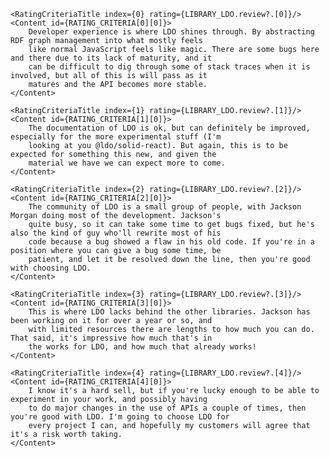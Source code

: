 
<AuthorNote id="review" title="Should you choose LDO?">
    <ReviewHeader library={LIBRARY_LDO}/>

    <RatingCriteriaTitle index={0} rating={LIBRARY_LDO.review?.[0]}/>
    <Content id={RATING_CRITERIA[0][0]}>
        Developer experience is where LDO shines through. By abstracting RDF graph management into what mostly feels
        like normal JavaScript feels like magic. There are some bugs here and there due to its lack of maturity, and it
        can be difficult to dig through some of stack traces when it is involved, but all of this is will pass as it
        matures and the API becomes more stable.
    </Content>

    <RatingCriteriaTitle index={1} rating={LIBRARY_LDO.review?.[1]}/>
    <Content id={RATING_CRITERIA[1][0]}>
        The documentation of LDO is ok, but can definitely be improved, especially for the more experimental stuff (I'm
        looking at you @ldo/solid-react). But again, this is to be expected for something this new, and given the
        material we have we can expect more to come.
    </Content>

    <RatingCriteriaTitle index={2} rating={LIBRARY_LDO.review?.[2]}/>
    <Content id={RATING_CRITERIA[2][0]}>
        The community of LDO is a small group of people, with Jackson Morgan doing most of the development. Jackson's
        quite busy, so it can take some time to get bugs fixed, but he's also the kind of guy who'll rewrite most of his
        code because a bug showed a flaw in his old code. If you're in a position where you can give a bug some time, be
        patient, and let it be resolved down the line, then you're good with choosing LDO.
    </Content>

    <RatingCriteriaTitle index={3} rating={LIBRARY_LDO.review?.[3]}/>
    <Content id={RATING_CRITERIA[3][0]}>
        This is where LDO lacks behind the other libraries. Jackson has been working on it for over a year or so, and
        with limited resources there are lengths to how much you can do. That said, it's impressive how much that's in
        the works for LDO, and how much that already works!
    </Content>

    <RatingCriteriaTitle index={4} rating={LIBRARY_LDO.review?.[4]}/>
    <Content id={RATING_CRITERIA[4][0]}>
        I know it's a hard sell, but if you're lucky enough to be able to experiment in your work, and possibly having
        to do major changes in the use of APIs a couple of times, then you're good with LDO. I'm going to choose LDO for
        every project I can, and hopefully my customers will agree that it's a risk worth taking.
    </Content>
</AuthorNote>